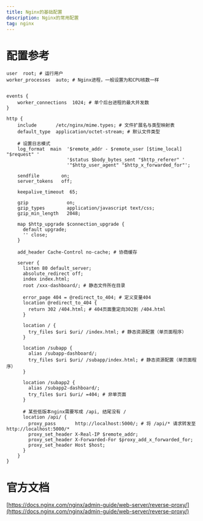 ```yaml
---
title: Nginx的基础配置
description: Nginx的常用配置
tag: nginx
---
```


# 配置参考

```
user  root; # 运行用户
worker_processes  auto; # Nginx进程，一般设置为和CPU核数一样


events {
    worker_connections  1024; # 单个后台进程的最大并发数
}

http {
    include       /etc/nginx/mime.types; # 文件扩展名与类型映射表
    default_type  application/octet-stream; # 默认文件类型

    # 设置日志模式
    log_format  main  '$remote_addr - $remote_user [$time_local] "$request" '
                      '$status $body_bytes_sent "$http_referer" '
                      '"$http_user_agent" "$http_x_forwarded_for"';

    sendfile        on;
    server_tokens   off;

    keepalive_timeout  65;

    gzip              on;
    gzip_types        application/javascript text/css;
    gzip_min_length   2048;

    map $http_upgrade $connection_upgrade {
      default upgrade;
      '' close;
    }

    add_header Cache-Control no-cache; # 协商缓存

    server {
      listen 80 default_server;
      absolute_redirect off;
      index index.html;
      root /xxx-dashboard/; # 静态文件所在目录

      error_page 404 = @redirect_to_404; # 定义变量404
      location @redirect_to_404 {
        return 302 /404.html; # 404页面重定向302到 /404.html
      }

      location / {
        try_files $uri $uri/ /index.html; # 静态资源配置（单页面程序）
      }

      location /subapp {
        alias /subapp-dashboard/;
        try_files $uri $uri/ /subapp/index.html; # 静态资源配置（单页面程序）
      }

      location /subapp2 {
        alias /subapp2-dashboard/;
        try_files $uri $uri/ =404; # 非单页面
      }

      # 某些低版本nginx需要写成 /api, 结尾没有 /
      location /api/ {
        proxy_pass       http://localhost:5000/; # 将 /api/* 请求转发至 http://localhost:5000/*
        proxy_set_header X-Real-IP $remote_addr;
        proxy_set_header X-Forwarded-For $proxy_add_x_forwarded_for;
        proxy_set_header Host $host;
      }
    }
}
```

# 官方文档

[https://docs.nginx.com/nginx/admin-guide/web-server/reverse-proxy/](https://docs.nginx.com/nginx/admin-guide/web-server/reverse-proxy/)
